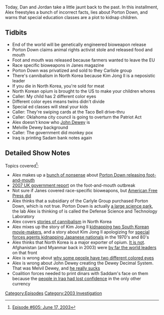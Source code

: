 {{DEFAULTSORT:
    #_EPISODE_0605:June 17, 2003
}}{{Episode
    | title           = June 17, 2003
    | caption         = Listen to this episode on [https://knowledgefight.libsyn.com/605-june-17-2003 Libsyn] [https://open.spotify.com/episode/1eYZUrrYspdhiUFHjgPS3x Spotify], Read the [[Transcript/605: June 17, 2003|Unofficial Transcript]], View discussion on [https://reddit.com/q7345k Reddit]
    | episodeNumber   = 605
    | length          = 00:53:00
    | airDate         = October 13, 2021
    | coverageDate    = June 17, 2003
    | episodeType     = [[:Category:2003 Investigation|2003 Investigation]]
    | appearance      = [[John Dewey]], [[Melville Dewey]]
    | previousEpisode = [[604: October 5, 2021]]
    | nextEpisode     = [[606: June 18-19, 2003]]
}}

{{Stub}}

Today, Dan and Jordan take a little jaunt back to the past. In this installment, Alex freestyles a bunch of incorrect facts, lies about Porton Down, and warns that special education classes are a plot to kidnap children.

==Tidbits==

*End of the world will be genetically engineered bioweapon release
*Porton Down claims animal rights activist stole and released food and mouth
*Foot and mouth was released because farmers wanted to leave the EU
*Race specific bioweapons in Janes magazine
*Porton Down was privatized and sold to they Carlisle group
*There's cannibalism in North Korea because Kim Jong Il is a neposistic leader
*If you die in North Korea, you're sold for meat
*North Korean opium is brought to the US to make your children whores
*Caller: My child has 2 different color eyes
*Different color eyes means twins didn't divide
*Special ed classes will steal your kids
*Caller: They're swiping cards at the Taco Bell drive-thru
*Caller: Oklahoma city council is going to overturn the Patriot Act
*Alex doesn't know who [[John Dewey]] is
*Melville Dewey background
*Caller: The government did monkey pox
*Iraq is printing Sadam bank notes again

==Detailed Show Notes==

Topics covered<ref>[https://knowledgefight.com/research/2021/10/12/episode-605-june-17-2003 Episode #605: June 17, 2003]</ref>:

*Alex makes up a [https://www.theguardian.com/uk/2001/feb/26/footandmouth.peterhetherington bunch of nonsense] about [https://www.theguardian.com/uk/2001/mar/22/footandmouth.paulbrown Porton Down releasing foot-and-mouth]
*[https://web.archive.org/web/20071025031456/http://www.defra.gov.uk/footandmouth/investigations/pdf/spratt_final.pdf 2007 UK government report] on the foot-and-mouth outbreak
*Not sure if Janes covered race-specific bioweapons, but [https://sites.google.com/site/bioterrorbible/BIO-WEAPONS/RACE-SPECIFIC-BIO-WEAPONS American Free Press did]
*Alex thinks that a subsidiary of the Carlyle Group purchased Porton Down, which is not true. Porton Down is actually [https://www.portonsciencepark.com/tenants/ a large science park], the lab Alex is thinking of is called the Defense Science and Technology Laboratory
*Alex covers [https://www.telegraph.co.uk/news/worldnews/asia/northkorea/1432366/Famine-struck-N-Koreans-eating-children.html stories of cannibalism] in North Korea
*Alex mixes up the story of Kim Jong Il [https://www.history.com/news/north-korea-kim-jong-il-kidnapped-actress-obsessed-films kidnapping two South Korean movie-makers], and a story about Kim Jong Il apologizing for [https://www.theguardian.com/world/2002/sep/18/japan.northkorea special forces agents kidnapping Japanese nationals] in the 1970's and 80's
*Alex thinks that North Korea is a major exporter of opium. [https://www.govinfo.gov/content/pkg/CHRG-109shrg28241/html/CHRG-109shrg28241.htm It is not]. Afghanistan (and Myanmar back in 2003) were [https://www.unodc.org/res/wdr2021/field/WDR21_Booklet_3.pdf by far the world leaders] on that front
*Alex is wrong about [https://www.scientificamerican.com/article/how-does-someone-get-two/ why some people have two different colored eyes]
*Alex is wrong about John Dewey creating the Dewey Decimal System. That was Melvil Dewey, and [https://americanlibrariesmagazine.org/2018/06/01/melvil-dewey-bringing-harassment-out-of-the-history-books/ he really sucks]
*Coalition forces needed to print dinars with Saddam's face on them because the [http://news.bbc.co.uk/2/hi/business/2979906.stm people in Iraq had lost confidence] in the only other currency

[[Category:Episodes]]
[[Category:2003 Investigation]]
